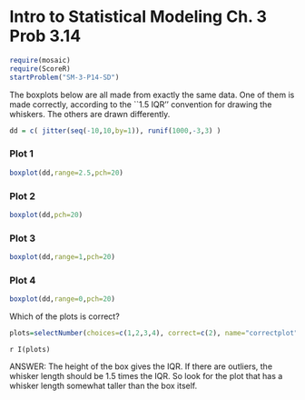 Intro to Statistical Modeling Ch. 3 Prob 3.14
========================================================
```r
require(mosaic)
require(ScoreR)
startProblem("SM-3-P14-SD")
```

The boxplots below are all made from exactly the same data.  One of
them is made correctly, according to the ``1.5 IQR'' convention for
drawing the whiskers.  The others are drawn differently.

```r
dd = c( jitter(seq(-10,10,by=1)), runif(1000,-3,3) )
```

### Plot 1     
```r
boxplot(dd,range=2.5,pch=20)
```     
     
### Plot 2     
```r
boxplot(dd,pch=20)
```

### Plot 3     
```r
boxplot(dd,range=1,pch=20)
```

### Plot 4     
```r
boxplot(dd,range=0,pch=20)
```



Which of the plots is correct?
```r
plots=selectNumber(choices=c(1,2,3,4), correct=c(2), name="correctplot", totalPts=1)
```

 `r I(plots)`

<aside>
ANSWER:
The height of the box gives the IQR.  If there are outliers, the whisker length should be 1.5
times the IQR.  So look for the plot that has a whisker length
somewhat taller than the box itself.
</aside>
